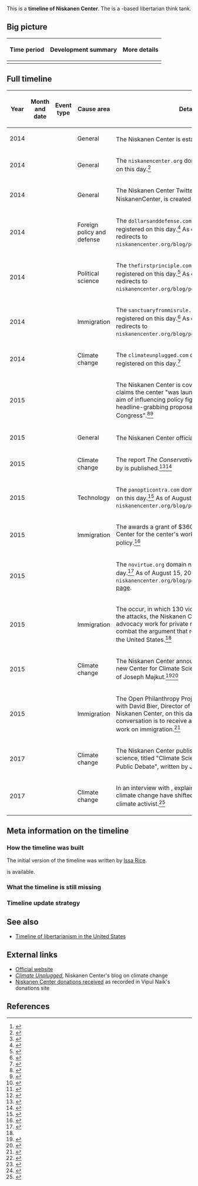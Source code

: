This is a '''timeline of Niskanen Center'''. The {{w|Niskanen Center}} is a {{w|Washington, D.C.}}-based libertarian think tank.

==Big picture==

{| class="wikitable"
! Time period !! Development summary !! More details
|-
|}

==Full timeline==

{| class="sortable wikitable"
! Year !! Month and date !! Event type !! Cause area !! Details
|-
| 2014 || || || General || The Niskanen Center is established.<ref>{{cite web |url=https://niskanencenter.org/about/ |publisher=Niskanen Center |title=About - Niskanen Center |accessdate=August 13, 2017}}</ref>
|-
| 2014 || {{dts|March 12}} || || General || The <code>niskanencenter.org</code> domain name is registered on this day.<ref>{{cite web |url=https://whois.icann.org/en/lookup?name=niskanencenter.org |title=Showing results for: NISKANENCENTER.ORG |publisher=ICANN WHOIS |accessdate=August 15, 2017 |quote=Creation Date: 2014-03-12T23:23:15Z}}</ref>
|-
| 2014 || {{dts|May 1}} || || General || The Niskanen Center Twitter account, NiskanenCenter, is created on this day.<ref>{{cite web |url=https://twitter.com/NiskanenCenter |title=Niskanen Center (@NiskanenCenter) |accessdate=August 15, 2017 |publisher=Twitter}}</ref>
|-
| 2014 || {{dts|December 10}} || || Foreign policy and defense || The <code>dollarsanddefense.com</code> domain name is registered on this day.<ref>{{cite web |url=https://whois.icann.org/en/lookup?name=dollarsanddefense.com |title=Showing results for: DOLLARSANDDEFENSE.COM |publisher=ICANN WHOIS |accessdate=August 15, 2017 |quote=Creation Date: 2014-12-10T16:42:43Z}}</ref> As of August 15, 2017 it redirects to <code>niskanencenter.org/blog/policies/defense/</code>.
|-
| 2014 || {{dts|December 15}} || || Political science || The <code>thefirstprinciple.com</code> domain name is registered on this day.<ref>{{cite web |url=https://whois.icann.org/en/lookup?name=thefirstprinciple.com |title=Showing results for: THEFIRSTPRINCIPLE.COM |publisher=ICANN WHOIS |accessdate=August 15, 2017 |quote=Creation Date: 2014-12-15T19:25:05Z}}</ref> As of August 15, 2017 it redirects to <code>niskanencenter.org/blog/policies/firstprinciple/</code>.
|-
| 2014 || {{dts|December 23}} || || Immigration || The <code>sanctuaryfrommisrule.com</code> domain name is registered on this day.<ref>{{cite web |url=https://whois.icann.org/en/lookup?name=sanctuaryfrommisrule.com |title=Showing results for: SANCTUARYFROMMISRULE.COM |publisher=ICANN WHOIS |accessdate=August 15, 2017 |quote=Creation Date: 2014-12-23T17:11:25Z}}</ref> As of August 15, 2017 it redirects to <code>niskanencenter.org/blog/policies/immigration/</code>.
|-
| 2014 || {{dts|December 23}} || || Climate change || The <code>climateunplugged.com</code> domain name is registered on this day.<ref>{{cite web |url=https://whois.icann.org/en/lookup?name=climateunplugged.com |title=Showing results for: CLIMATEUNPLUGGED.COM |publisher=ICANN WHOIS |accessdate=August 15, 2017 |quote=Creation Date: 2014-12-23T17:12:48Z}}</ref>
|-
| 2015 || {{dts|January 29}} || || || The Niskanen Center is covered on ''{{w|The Wall Street Journal}}''. The story claims the center "was launched last year with the aim of influencing policy fights, not just authoring headline-grabbing proposals that go nowhere in Congress".<ref>{{cite web |url=https://blogs.wsj.com/washwire/2015/01/29/libertarian-group-aims-to-influence-immigration-climate-change-policies/ |author=Patrick O'Connor |publisher=[[wikipedia:The Wall Street Journal|The Wall Street Journal]] |title=Libertarian Group Aims to Influence Immigration, Climate-Change Policies |accessdate=August 16, 2017}}</ref><ref>{{cite web |url=https://www.richardcyoung.com/essential-news/breaking-news-new-libertarian-think-tank/ |title=Breaking News: A New Libertarian Think Tank |publisher=Richardcyoung.com |author=Richard C. Young |date=January 30, 2015 |accessdate=August 16, 2017}}</ref>
|-
| 2015 || {{dts|February 26}} || || General || The Niskanen Center officially launches.<ref>{{cite web |url=http://www.thinktankwatch.com/2015/02/new-libertarian-think-tank-launches-in.html |title=New Libertarian Think Tank Launches in DC |website=Think Tank Watch |date=February 26, 2015 |accessdate=August 16, 2017 |quote=The libertarian think tank scene has just gotten more crowded with the official launch today of the new libertarian think tank The Niskanen Center.}}</ref><ref>{{cite web |url=http://www.prnewswire.com/news-releases/new-libertarian-think-tank-the-niskanen-center-launches-with-focus-on-congressional-action-300041804.html |title=Niskanen Center, New Libertarian Think Tank, Launches with Focus on Congressional Action |author=Niskanen Center |website=PR Newswire |date=February 26, 2015 |accessdate=August 16, 2017 |quote=The Niskanen Center, a newly established Washington-based think tank, announced this week its plans to build momentum and deliver results for libertarian policies in Congress and across the federal government.}}</ref><ref>{{cite web |url=https://niskanencenter.org/wp-content/uploads/2015/02/Press-Release-Niskanen-Center-Launch.pdf |title=Microsoft Word - Press Release - Niskanen Center Launch (1).docx - Press-Release-Niskanen-Center-Launch.pdf |accessdate=August 16, 2017}}</ref>
|-
| 2015 || {{dts|March 23}} || || Climate change || The report ''The Conservative Case for a Carbon Tax'' by {{w|Jerry Taylor}} is published.<ref>{{cite web |url=https://niskanencenter.org/wp-content/uploads/2015/03/The-Conservative-Case-for-a-Carbon-Tax1.pdf |title=Microsoft Word - The Conservative Case for a Carbon Tax.docx - The-Conservative-Case-for-a-Carbon-Tax1.pdf |accessdate=August 15, 2017}}</ref><ref>{{cite web |url=https://www.vox.com/2015/5/12/8588273/the-arguments-that-convinced-this-libertarian-to-support-a-carbon-tax |date=May 12, 2015 |publisher=Vox |title=The arguments that convinced a libertarian to support aggressive action on climate |author=David Roberts |accessdate=August 15, 2017}}</ref>
|-
| 2015 || {{dts|May 27}} || || Technology || The <code>panopticontra.com</code> domain name is registered on this day.<ref>{{cite web |url=https://whois.icann.org/en/lookup?name=panopticontra.com |title=Showing results for: PANOPTICONTRA.COM |publisher=ICANN WHOIS |accessdate=August 15, 2017 |quote=Creation Date: 2015-05-27T20:47:05Z}}</ref> As of August 15, 2017 it redirects to <code>niskanencenter.org/blog/policies/panopticontra/</code>.
|-
| 2015 || {{dts|October}} || || Immigration || The {{w|Open Philanthropy Project}} awards a grant of $360,000 to the Niskanen Center for the center's work on immigration policy.<ref name="open_phil_convo_bier">{{cite web |url=http://www.openphilanthropy.org/focus/us-policy/immigration-policy/niskanen-immigration |title=Niskanen Center — Research on Immigration Policy |publisher=Open Philanthropy Project |accessdate=August 13, 2017}}</ref>
|-
| 2015 || {{dts|October 16}} || || || The <code>novirtue.org</code> domain name is registered on this day.<ref>{{cite web |url=https://whois.icann.org/en/lookup?name=novirtue.org |title=Showing results for: NOVIRTUE.ORG |publisher=ICANN WHOIS |accessdate=August 15, 2017 |quote=Creation Date: 2015-10-16T13:27:42Z}}</ref> As of August 15, 2017 it redirects to <code>niskanencenter.org/blog/policies/novirtue/</code>, a [[wikipedia:HTTP 404|404 page]].
|-
| 2015 || {{dts|November 13}} || || Immigration || The {{w|November 2015 Paris attacks}} occur, in which 130 victims are killed. Following the attacks, the Niskanen Center pauses its advocacy work for private resettlement so that it can combat the argument that refugees pose a threat to the United States.<ref name="open_phil_convo_bier" />
|-
| 2015 || {{dts|December 1}} || || Climate change || The Niskanen Center announces the launch of a new Center for Climate Science under the direction of Joseph Majkut.<ref>{{cite web |url=https://niskanencenter.org/blog/the-niskanen-center-announces-launch-of-new-center-for-climate-science/ |publisher=Niskanen Center |title=The Niskanen Center announces launch of new Center for Climate Science |date=December 1, 2015 |accessdate=August 15, 2017}}</ref><ref>{{cite web |url=https://www.theatlantic.com/politics/archive/2015/12/conservative-to-conservative-outreach-heats-up-climate-science-debate/447822/ |publisher=[[wikipedia:The Atlantic|The Atlantic]] |title=Conservative-to-Conservative Outreach Heats Up Climate-Science Debate |author=Ben Geman |date=December 1, 2015 |accessdate=August 15, 2017}}</ref>
|-
| 2015 || {{dts|December 14}} || || Immigration || The Open Philanthropy Project has a conversation with David Bier, Director of Immigration Policy at the Niskanen Center, on this day. The purpose of the conversation is to receive an update on the center's work on immigration.<ref>{{cite web |url=http://www.openphilanthropy.org/sites/default/files/David_Bier_12-14-2015_%28public%29.pdf |title=A conversation with David Bier, December 14, 2015 |accessdate=August 13, 2017}}</ref>
|-
| 2017 || {{dts|March 8}} || || Climate change || The Niskanen Center publishes a paper on climate science, titled "Climate Science: A Guide to the Public Debate", written by Joseph Majkut.<ref>{{cite web |url=https://niskanencenter.org/wp-content/uploads/2017/03/NISKANEN-CLIMATE-PRIMER-2017-03-13.pdf |title=Microsoft Word - NISKANEN CLIMATE PRIMER - 2017-03-13.docx - NISKANEN-CLIMATE-PRIMER-2017-03-13.pdf |accessdate=August 15, 2017}}</ref><ref>{{cite web |url=https://niskanencenter.org/blog/guide-climate-debate/ |title=A Guide to the Climate Debate |publisher=Niskanen Center |date=March 12, 2017 |accessdate=August 15, 2017}}</ref><ref>{{cite web |url=https://www.desmogblog.com/2017/03/22/libertarian-think-tank-niskanen-majkut-correct-climate-science-debate-dc |publisher=DeSmogBlog |title=How a Libertarian Think Tank Is Trying to Correct the 'Degenerate' Climate Science Debate in Washington, DC |author=Graham Readfearn |date=March 22, 2017 |accessdate=August 15, 2017}}</ref>
|-
| 2017 || {{dts|April 28}} || || Climate change || In an interview with ''{{w|The Intercept}}'', {{w|Jerry Taylor}} explains how his views on climate change have shifted from climate skeptic to climate activist.<ref>{{cite web |url=https://theintercept.com/2017/04/28/how-a-professional-climate-change-denier-discovered-the-lies-and-decided-to-fight-for-science/ |publisher=The Intercept |title=How a Professional Climate Change Denier Discovered the Lies and Decided to Fight for Science |author=Sharon Lerner |date=April 28, 2017 |accessdate=August 15, 2017}}</ref>
|}

==Meta information on the timeline==

===How the timeline was built===

The initial version of the timeline was written by [[User:Issa|Issa Rice]].

{{funding info}} is available.

===What the timeline is still missing===

===Timeline update strategy===

==See also==

* [[Timeline of libertarianism in the United States]]

==External links==

* [https://niskanencenter.org Official website]
* ''[https://www.climateunplugged.com/ Climate Unplugged]'', Niskanen Center's blog on climate change
* [https://donations.vipulnaik.com/donee.php?donee=Niskanen+Center Niskanen Center donations received] as recorded in Vipul Naik's donations site

==References==

{{Reflist|30em}}
